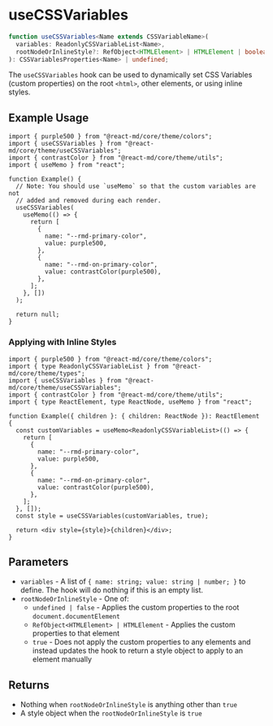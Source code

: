 # useCSSVariables

```ts
function useCSSVariables<Name extends CSSVariableName>(
  variables: ReadonlyCSSVariableList<Name>,
  rootNodeOrInlineStyle?: RefObject<HTMLElement> | HTMLElement | boolean
): CSSVariablesProperties<Name> | undefined;
```

The `useCSSVariables` hook can be used to dynamically set CSS Variables (custom
properties) on the root `<html>`, other elements, or using inline styles.

## Example Usage

```tsx
import { purple500 } from "@react-md/core/theme/colors";
import { useCSSVariables } from "@react-md/core/theme/useCSSVariables";
import { contrastColor } from "@react-md/core/theme/utils";
import { useMemo } from "react";

function Example() {
  // Note: You should use `useMemo` so that the custom variables are not
  // added and removed during each render.
  useCSSVariables(
    useMemo(() => {
      return [
        {
          name: "--rmd-primary-color",
          value: purple500,
        },
        {
          name: "--rmd-on-primary-color",
          value: contrastColor(purple500),
        },
      ];
    }, [])
  );

  return null;
}
```

### Applying with Inline Styles

```tsx
import { purple500 } from "@react-md/core/theme/colors";
import { type ReadonlyCSSVariableList } from "@react-md/core/theme/types";
import { useCSSVariables } from "@react-md/core/theme/useCSSVariables";
import { contrastColor } from "@react-md/core/theme/utils";
import { type ReactElement, type ReactNode, useMemo } from "react";

function Example({ children }: { children: ReactNode }): ReactElement {
  const customVariables = useMemo<ReadonlyCSSVariableList>(() => {
    return [
      {
        name: "--rmd-primary-color",
        value: purple500,
      },
      {
        name: "--rmd-on-primary-color",
        value: contrastColor(purple500),
      },
    ];
  }, []);
  const style = useCSSVariables(customVariables, true);

  return <div style={style}>{children}</div>;
}
```

## Parameters

- `variables` - A list of `{ name: string; value: string | number; }` to
  define. The hook will do nothing if this is an empty list.
- `rootNodeOrInlineStyle` - One of:
  - `undefined | false` - Applies the custom properties to the root
    `document.documentElement`
  - `RefObject<HTMLElement> | HTMLElement` - Applies the custom properties to that element
  - `true` - Does not apply the custom properties to any elements and instead
    updates the hook to return a style object to apply to an element manually

## Returns

- Nothing when `rootNodeOrInlineStyle` is anything other than `true`
- A style object when the `rootNodeOrInlineStyle` is `true`

